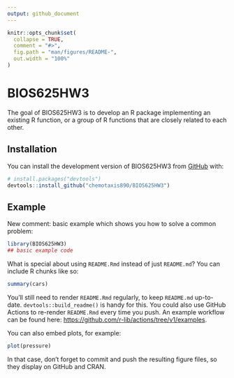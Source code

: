```yaml
---
output: github_document
---
```


<!-- README.md is generated from README.Rmd. Please edit that file -->

```r
knitr::opts_chunk$set(
  collapse = TRUE,
  comment = "#>",
  fig.path = "man/figures/README-",
  out.width = "100%"
)
```

# BIOS625HW3

<!-- badges: start -->
<!-- badges: end -->

The goal of BIOS625HW3 is to develop an R package implementing an existing R function, or a group of R functions that are closely related to each other.

## Installation

You can install the development version of BIOS625HW3 from [GitHub](https://github.com/) with:

``` r
# install.packages("devtools")
devtools::install_github("chemotaxis890/BIOS625HW3")
```

## Example

New comment: basic example which shows you how to solve a common problem:

```r
library(BIOS625HW3)
## basic example code
```

What is special about using `README.Rmd` instead of just `README.md`? You can include R chunks like so:

```r
summary(cars)
```

You'll still need to render `README.Rmd` regularly, to keep `README.md` up-to-date. `devtools::build_readme()` is handy for this. You could also use GitHub Actions to re-render `README.Rmd` every time you push. An example workflow can be found here: <https://github.com/r-lib/actions/tree/v1/examples>.

You can also embed plots, for example:

```r
plot(pressure)
```

In that case, don't forget to commit and push the resulting figure files, so they display on GitHub and CRAN.
